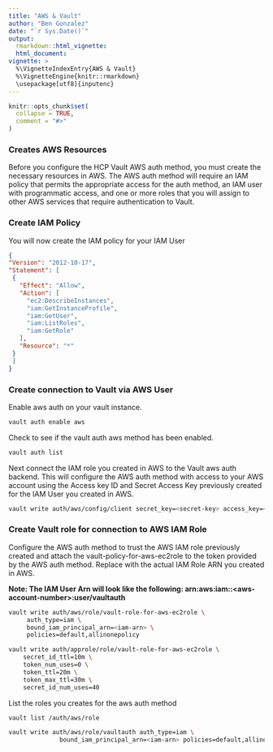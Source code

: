 ```yaml
---
title: "AWS & Vault"
author: "Ben Gonzalez"
date: "`r Sys.Date()`"
output: 
  rmarkdown::html_vignette:
  html_document:
vignette: >
  %\VignetteIndexEntry{AWS & Vault}
  %\VignetteEngine{knitr::rmarkdown}
  \usepackage[utf8]{inputenc}  
---
```


```r
knitr::opts_chunk$set(
  collapse = TRUE,
  comment = "#>"
)
```

### Creates AWS Resources

Before you configure the HCP Vault AWS auth method, you must create the necessary resources in AWS. The AWS auth method will require an IAM policy that permits the appropriate access for the auth method, an IAM user with programmatic access, and one or more roles that you will assign to other AWS services that require authentication to Vault.

### Create IAM Policy

You will now create the IAM policy for your IAM User

```json
{
"Version": "2012-10-17",
"Statement": [
 {
   "Effect": "Allow",
   "Action": [
     "ec2:DescribeInstances",
     "iam:GetInstanceProfile",
     "iam:GetUser",
     "iam:ListRoles",
     "iam:GetRole"
   ],
   "Resource": "*"
 }
 ]
}


```

### Create connection to Vault via AWS User


Enable aws auth on your vault instance.

```bash
vault auth enable aws

```

Check to see if the vault auth aws method has been enabled.

```bash
vault auth list
```

Next connect the IAM role you created in AWS to the Vault aws auth backend. This will configure the AWS auth method with access to your AWS account using the Access key ID and Secret Access Key previously created for the IAM User you created in AWS.


```bash
vault write auth/aws/config/client secret_key=<secret-key> access_key=<access-key>
```


### Create Vault role for connection to AWS IAM Role

Configure the AWS auth method to trust the AWS IAM role previously created and attach the vault-policy-for-aws-ec2role to the token provided by the AWS auth method. Replace <iam-arn> with the actual IAM Role ARN you created in AWS.

**Note: The IAM User Arn will look like the following: arn:aws:iam::\<aws-account-number\>:user/vaultauth **

```bash
vault write auth/aws/role/vault-role-for-aws-ec2role \
     auth_type=iam \
     bound_iam_principal_arn=<iam-arn> \
     policies=default,allinonepolicy
```


```bash
vault write auth/approle/role/vault-role-for-aws-ec2role \
    secret_id_ttl=10m \
    token_num_uses=0 \
    token_ttl=20m \
    token_max_ttl=30m \
    secret_id_num_uses=40
```    

List the roles you creates for the aws auth method

```bash
vault list /auth/aws/role
```

```bash
vault write auth/aws/role/vaultauth auth_type=iam \
              bound_iam_principal_arn=<iam-arn> policies=default,allinonepolicy max_ttl=500h
```              